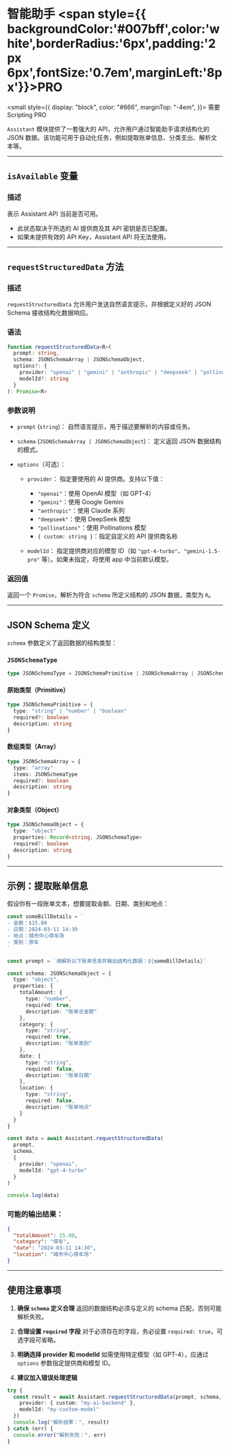 # 智能助手 <span style={{ backgroundColor:'#007bff',color:'white',borderRadius:'6px',padding:'2px 6px',fontSize:'0.7em',marginLeft:'8px'}}>PRO</span>

<small
  style={{
    display: "block",
    color: "#666",
    marginTop: "-4em",
  }}>
  需要 Scripting PRO
</small>

`Assistant` 模块提供了一套强大的 API，允许用户通过智能助手请求结构化的 JSON 数据。该功能可用于自动化任务，例如提取账单信息、分类支出、解析文本等。

---

## `isAvailable` 变量

### 描述

表示 Assistant API 当前是否可用。

* 此状态取决于所选的 AI 提供商及其 API 密钥是否已配置。
* 如果未提供有效的 API Key，Assistant API 将无法使用。

---

## `requestStructuredData` 方法

### 描述

`requestStructuredData` 允许用户发送自然语言提示，并根据定义好的 JSON Schema 接收结构化数据响应。

### 语法

```ts
function requestStructuredData<R>(
  prompt: string,
  schema: JSONSchemaArray | JSONSchemaObject,
  options?: {
    provider: "openai" | "gemini" | "anthropic" | "deepseek" | "pollinations" | { custom: string }
    modelId?: string
  }
): Promise<R>
```

### 参数说明

* `prompt` (`string`)：
  自然语言提示，用于描述要解析的内容或任务。

* `schema` (`JSONSchemaArray | JSONSchemaObject`)：
  定义返回 JSON 数据结构的模式。

* `options`（可选）：

  * `provider`：
    指定要使用的 AI 提供商。支持以下值：

    * `"openai"`：使用 OpenAI 模型（如 GPT-4）
    * `"gemini"`：使用 Google Gemini
    * `"anthropic"`：使用 Claude 系列
    * `"deepseek"`：使用 DeepSeek 模型
    * `"pollinations"`：使用 Pollinations 模型
    * `{ custom: string }`：指定自定义的 API 提供商名称

  * `modelId`：
    指定提供商对应的模型 ID（如 `"gpt-4-turbo"`、`"gemini-1.5-pro"` 等）。如果未指定，将使用 app 中当前默认模型。

### 返回值

返回一个 `Promise`，解析为符合 `schema` 所定义结构的 JSON 数据，类型为 `R`。

---

## JSON Schema 定义

`schema` 参数定义了返回数据的结构类型：

### `JSONSchemaType`

```ts
type JSONSchemaType = JSONSchemaPrimitive | JSONSchemaArray | JSONSchemaObject
```

#### 原始类型（Primitive）

```ts
type JSONSchemaPrimitive = {
  type: "string" | "number" | "boolean"
  required?: boolean
  description: string
}
```

#### 数组类型（Array）

```ts
type JSONSchemaArray = {
  type: "array"
  items: JSONSchemaType
  required?: boolean
  description: string
}
```

#### 对象类型（Object）

```ts
type JSONSchemaObject = {
  type: "object"
  properties: Record<string, JSONSchemaType>
  required?: boolean
  description: string
}
```

---

## 示例：提取账单信息

假设你有一段账单文本，想要提取金额、日期、类别和地点：

```ts
const someBillDetails = `
- 金额：$15.00
- 日期：2024-03-11 14:30
- 地点：城市中心停车场
- 类别：停车
`

const prompt = `请解析以下账单信息并输出结构化数据：${someBillDetails}`

const schema: JSONSchemaObject = {
  type: "object",
  properties: {
    totalAmount: {
      type: "number",
      required: true,
      description: "账单总金额"
    },
    category: {
      type: "string",
      required: true,
      description: "账单类别"
    },
    date: {
      type: "string",
      required: false,
      description: "账单日期"
    },
    location: {
      type: "string",
      required: false,
      description: "账单地点"
    }
  }
}

const data = await Assistant.requestStructuredData(
  prompt,
  schema,
  {
    provider: "openai",
    modelId: "gpt-4-turbo"
  }
)

console.log(data)
```

### 可能的输出结果：

```json
{
  "totalAmount": 15.00,
  "category": "停车",
  "date": "2024-03-11 14:30",
  "location": "城市中心停车场"
}
```

---

## 使用注意事项

1. **确保 `schema` 定义合理**
   返回的数据结构必须与定义的 schema 匹配，否则可能解析失败。

2. **合理设置 `required` 字段**
   对于必须存在的字段，务必设置 `required: true`，可选字段可省略。

3. **明确选择 provider 和 modelId**
   如需使用特定模型（如 GPT-4），应通过 `options` 参数指定提供商和模型 ID。

4. **建议加入错误处理逻辑**

```ts
try {
  const result = await Assistant.requestStructuredData(prompt, schema, {
    provider: { custom: "my-ai-backend" },
    modelId: "my-custom-model"
  })
  console.log("解析结果：", result)
} catch (err) {
  console.error("解析失败：", err)
}
```
